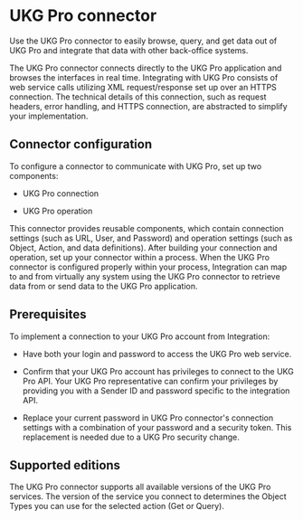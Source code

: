 

# UKG Pro connector 

<head>
  <meta name="guidename" content="Integration"/>
  <meta name="context" content="GUID-a7064d00-fcd6-456d-985a-f758239362d7"/>
</head>


Use the UKG Pro connector to easily browse, query, and get data out of UKG Pro and integrate that data with other back-office systems.

The UKG Pro connector connects directly to the UKG Pro application and browses the interfaces in real time. Integrating with UKG Pro consists of web service calls utilizing XML request/response set up over an HTTPS connection. The technical details of this connection, such as request headers, error handling, and HTTPS connection, are abstracted to simplify your implementation.

## Connector configuration 

To configure a connector to communicate with UKG Pro, set up two components:

-   UKG Pro connection

-   UKG Pro operation


This connector provides reusable components, which contain connection settings \(such as URL, User, and Password\) and operation settings \(such as Object, Action, and data definitions\). After building your connection and operation, set up your connector within a process. When the UKG Pro connector is configured properly within your process, Integration can map to and from virtually any system using the UKG Pro connector to retrieve data from or send data to the UKG Pro application.

## Prerequisites 

To implement a connection to your UKG Pro account from Integration:

-   Have both your login and password to access the UKG Pro web service.

-   Confirm that your UKG Pro account has privileges to connect to the UKG Pro API. Your UKG Pro representative can confirm your privileges by providing you with a Sender ID and password specific to the integration API.

-   Replace your current password in UKG Pro connector's connection settings with a combination of your password and a security token. This replacement is needed due to a UKG Pro security change.


## Supported editions 

The UKG Pro connector supports all available versions of the UKG Pro services. The version of the service you connect to determines the Object Types you can use for the selected action \(Get or Query\).

<TrackedProperties />